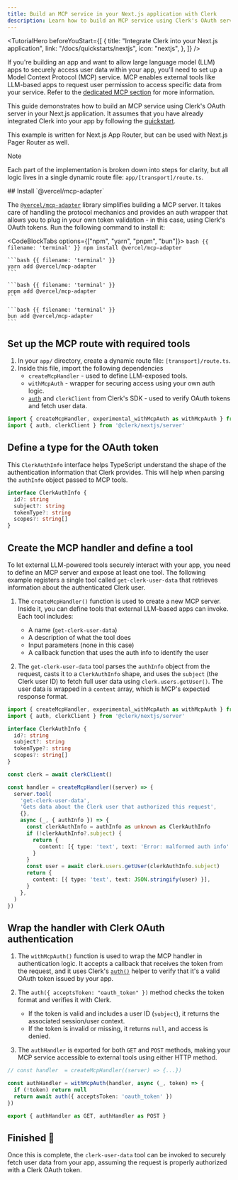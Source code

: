 ```yaml
---
title: Build an MCP service in your Next.js application with Clerk
description: Learn how to build an MCP service using Clerk's OAuth server in your Next.js application.
---
```


<TutorialHero
  beforeYouStart={[
    {
      title: "Integrate Clerk into your Next.js application",
      link: "/docs/quickstarts/nextjs",
      icon: "nextjs",
    },
  ]}
/>

If you're building an app and want to allow large language model (LLM) apps to securely access user data within your app, you’ll need to set up a Model Context Protocol (MCP) service. MCP enables external tools like LLM-based apps to request user permission to access specific data from your service. Refer to the [dedicated MCP section](/docs/oauth/how-clerk-implements-oauth#building-a-model-context-protocol-mcp-service-using-clerk-s-o-auth-server) for more information.

This guide demonstrates how to build an MCP service using Clerk's OAuth server in your Next.js application. It assumes that you have already integrated Clerk into your app by following the [quickstart](/docs/quickstarts/nextjs).

This example is written for Next.js App Router, but can be used with Next.js Pager Router as well.

> [!NOTE]
> Each part of the implementation is broken down into steps for clarity, but all logic lives in a single dynamic route file: `app/[transport]/route.ts`.

<Steps>
  ## Install `@vercel/mcp-adapter`

  The [`@vercel/mcp-adapter`](https://github.com/vercel/mcp-adapter) library simplifies building a MCP server. It takes care of handling the protocol mechanics and provides an auth wrapper that allows you to plug in your own token validation - in this case, using Clerk's OAuth tokens. Run the following command to install it:

  <CodeBlockTabs options={["npm", "yarn", "pnpm", "bun"]}>
    ```bash {{ filename: 'terminal' }}
    npm install @vercel/mcp-adapter
    ```

    ```bash {{ filename: 'terminal' }}
    yarn add @vercel/mcp-adapter
    ```

    ```bash {{ filename: 'terminal' }}
    pnpm add @vercel/mcp-adapter
    ```

    ```bash {{ filename: 'terminal' }}
    bun add @vercel/mcp-adapter
    ```
  </CodeBlockTabs>

  ## Set up the MCP route with required tools

  1. In your `app/` directory, create a dynamic route file: `[transport]/route.ts`.
  1. Inside this file, import the following dependencies
     - `createMcpHandler` - used to define LLM-exposed tools.
     - `withMcpAuth` - wrapper for securing access using your own auth logic.
     - [`auth`](/docs/references/nextjs/auth) and `clerkClient` from Clerk's SDK - used to verify OAuth tokens and fetch user data.

  ```ts {{ filename: 'app/[transport]/route.ts' }}
  import { createMcpHandler, experimental_withMcpAuth as withMcpAuth } from '@vercel/mcp-adapter'
  import { auth, clerkClient } from '@clerk/nextjs/server'
  ```

  ## Define a type for the OAuth token

  This  `ClerkAuthInfo` interface helps TypeScript understand the shape of the authentication information that Clerk provides. This will help when parsing the `authInfo` object passed to MCP tools.

  ```ts {{ filename: 'app/[transport]/route.ts' }}
  interface ClerkAuthInfo {
    id?: string
    subject?: string
    tokenType?: string
    scopes?: string[]
  }
  ```

  ## Create the MCP handler and define a tool

  To let external LLM-powered tools securely interact with your app, you need to define an MCP server and expose at least one tool. The following example registers a single tool called `get-clerk-user-data` that retrieves information about the authenticated Clerk user.

  1. The `createMcpHandler()` function is used to create a new MCP server. Inside it, you can define tools that external LLM-based apps can invoke. Each tool includes:

     - A name (`get-clerk-user-data`)
     - A description of what the tool does
     - Input parameters (none in this case)
     - A callback function that uses the auth info to identify the user

  1. The `get-clerk-user-data` tool parses the `authInfo` object from the request, casts it to a `ClerkAuthInfo` shape, and uses the `subject` (the Clerk user ID) to fetch full user data using `clerk.users.getUser()`. The user data is wrapped in a `content` array, which is MCP's expected response format.

  ```ts {{ filename: 'app/[transport]/route.ts', mark: [11, [13, 31]] }}
  import { createMcpHandler, experimental_withMcpAuth as withMcpAuth } from '@vercel/mcp-adapter'
  import { auth, clerkClient } from '@clerk/nextjs/server'

  interface ClerkAuthInfo {
    id?: string
    subject?: string
    tokenType?: string
    scopes?: string[]
  }

  const clerk = await clerkClient()

  const handler = createMcpHandler((server) => {
    server.tool(
      'get-clerk-user-data',
      'Gets data about the Clerk user that authorized this request',
      {},
      async (_, { authInfo }) => {
        const clerkAuthInfo = authInfo as unknown as ClerkAuthInfo
        if (!clerkAuthInfo?.subject) {
          return {
            content: [{ type: 'text', text: 'Error: malformed auth info' }],
          }
        }
        const user = await clerk.users.getUser(clerkAuthInfo.subject)
        return {
          content: [{ type: 'text', text: JSON.stringify(user) }],
        }
      },
    )
  })
  ```

  ## Wrap the handler with Clerk OAuth authentication

  1. The `withMcpAuth()` function is used to wrap the MCP handler in authentication logic. It accepts a callback that receives the token from the request, and it uses Clerk's [`auth()`](/docs/references/nextjs/auth) helper to verify that it's a valid OAuth token issued by your app.

  1. The `auth({ acceptsToken: "oauth_token" })` method checks the token format and verifies it with Clerk.
     - If the token is valid and includes a user ID (`subject`), it returns the associated session/user context.
     - If the token is invalid or missing, it returns `null`, and access is denied.

  1. The `authHandler` is exported for both `GET` and `POST` methods, making your MCP service accessible to external tools using either HTTP method.

  ```ts {{ filename: 'app/[transport]/route.ts' }}
  // const handler  = createMcpHandler((server) => {...})

  const authHandler = withMcpAuth(handler, async (_, token) => {
    if (!token) return null
    return await auth({ acceptsToken: 'oauth_token' })
  })

  export { authHandler as GET, authHandler as POST }
  ```

  ## Finished 🎉

  Once this is complete, the `clerk-user-data` tool can be invoked to securely fetch user data from your app, assuming the request is properly authorized with a Clerk OAuth token.
</Steps>
